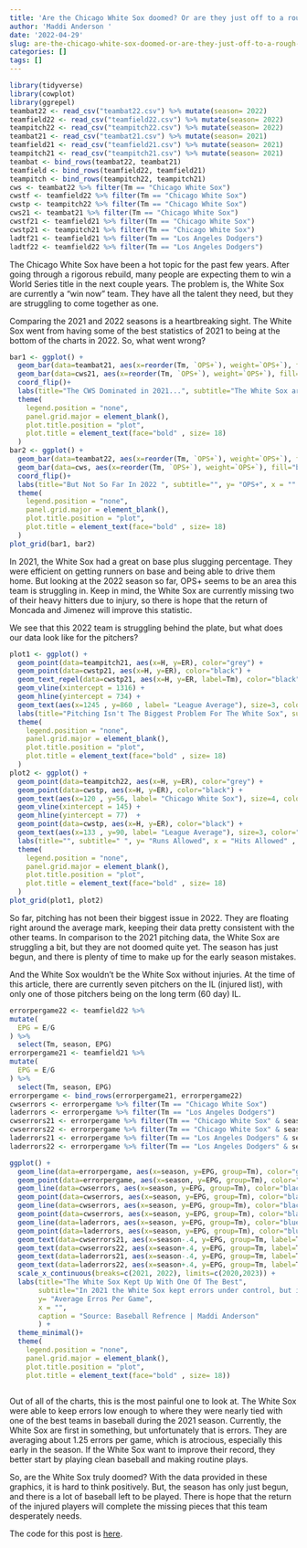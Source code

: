 ```yaml
---
title: 'Are the Chicago White Sox doomed? Or are they just off to a rough start? '
author: 'Maddi Anderson '
date: '2022-04-29'
slug: are-the-chicago-white-sox-doomed-or-are-they-just-off-to-a-rough-start
categories: []
tags: []
---
```

```r
library(tidyverse)
library(cowplot)
library(ggrepel)
teambat22 <- read_csv("teambat22.csv") %>% mutate(season= 2022)
teamfield22 <- read_csv("teamfield22.csv") %>% mutate(season= 2022)
teampitch22 <- read_csv("teampitch22.csv") %>% mutate(season= 2022)
teambat21 <- read_csv("teambat21.csv") %>% mutate(season= 2021)
teamfield21 <- read_csv("teamfield21.csv") %>% mutate(season= 2021)
teampitch21 <- read_csv("teampitch21.csv") %>% mutate(season= 2021)
teambat <- bind_rows(teambat22, teambat21)
teamfield <- bind_rows(teamfield22, teamfield21)
teampitch <- bind_rows(teampitch22, teampitch21)
cws <- teambat22 %>% filter(Tm == "Chicago White Sox") 
cwstf <- teamfield22 %>% filter(Tm == "Chicago White Sox")
cwstp <- teampitch22 %>% filter(Tm == "Chicago White Sox")
cws21 <- teambat21 %>% filter(Tm == "Chicago White Sox") 
cwstf21 <- teamfield21 %>% filter(Tm == "Chicago White Sox")
cwstp21 <- teampitch21 %>% filter(Tm == "Chicago White Sox")
ladtf21 <- teamfield21 %>% filter(Tm == "Los Angeles Dodgers")
ladtf22 <- teamfield22 %>% filter(Tm == "Los Angeles Dodgers")
```
The Chicago White Sox have been a hot topic for the past few years. After going through a rigorous rebuild, many people are expecting them to win a World Series title in the next couple years. The problem is, the White Sox are currently a "win now" team. They have all the talent they need, but they are struggling to come together as one. 

Comparing the 2021 and 2022 seasons is a heartbreaking sight. The White Sox went from having some of the best statistics of 2021 to being at the bottom of the charts in 2022. So, what went wrong? 
```r
bar1 <- ggplot() + 
  geom_bar(data=teambat21, aes(x=reorder(Tm, `OPS+`), weight=`OPS+`), fill="grey") + 
  geom_bar(data=cws21, aes(x=reorder(Tm, `OPS+`), weight=`OPS+`), fill="black") +
  coord_flip()+
  labs(title="The CWS Dominated in 2021...", subtitle="The White Sox are having a hard time getting on base this year, making it difficult to score runs.", y= "OPS+", x = "" , caption = "") +   theme_minimal()+
  theme( 
    legend.position = "none", 
    panel.grid.major = element_blank(),
    plot.title.position = "plot",
    plot.title = element_text(face="bold" , size= 18)
  )
bar2 <- ggplot() + 
  geom_bar(data=teambat22, aes(x=reorder(Tm, `OPS+`), weight=`OPS+`), fill="grey") + 
  geom_bar(data=cws, aes(x=reorder(Tm, `OPS+`), weight=`OPS+`), fill="black") +
  coord_flip()+ 
  labs(title="But Not So Far In 2022 ", subtitle="", y= "OPS+", x = "" , caption = "Source: Baseball Refrence | Maddi Anderson") +   theme_minimal()+
  theme( 
    legend.position = "none", 
    panel.grid.major = element_blank(),
    plot.title.position = "plot",
    plot.title = element_text(face="bold" , size= 18)
  )
plot_grid(bar1, bar2) 
```

In 2021, the White Sox had a great on base plus slugging percentage. They were efficient on getting runners on base and being able to drive them home. But looking at the 2022 season so far, OPS+ seems to be an area this team is struggling in. Keep in mind, the White Sox are currently missing two of their heavy hitters due to injury, so there is hope that the return of Moncada and Jimenez will improve this statistic. 

We see that this 2022 team is struggling behind the plate, but what does our data look like for the pitchers? 
```r
plot1 <- ggplot() + 
  geom_point(data=teampitch21, aes(x=H, y=ER), color="grey") + 
  geom_point(data=cwstp21, aes(x=H, y=ER), color="black") +
  geom_text_repel(data=cwstp21, aes(x=H, y=ER, label=Tm), color="black") +
  geom_vline(xintercept = 1316) +
  geom_hline(yintercept = 734) +
  geom_text(aes(x=1245 , y=860 , label= "League Average"), size=3, color="red") +
  labs(title="Pitching Isn't The Biggest Problem For The White Sox", subtitle="The White Sox pitching last year was above average, but they are currently sitting in the middle.", y= "Runs Allowed", x = "Hits Allowed" , caption = "") +   theme_minimal()+
  theme( 
    legend.position = "none", 
    panel.grid.major = element_blank(),
    plot.title.position = "plot",
    plot.title = element_text(face="bold" , size= 18)
  )
plot2 <- ggplot() + 
  geom_point(data=teampitch22, aes(x=H, y=ER), color="grey") + 
  geom_point(data=cwstp, aes(x=H, y=ER), color="black") +
  geom_text(aes(x=120 , y=56, label= "Chicago White Sox"), size=4, color="black")+
  geom_vline(xintercept = 145) +
  geom_hline(yintercept = 77)  +
  geom_point(data=cwstp, aes(x=H, y=ER), color="black") +
  geom_text(aes(x=133 , y=90, label= "League Average"), size=3, color="red") +
  labs(title="", subtitle=" ", y= "Runs Allowed", x = "Hits Allowed" , caption = "Source: Baseball Refrence | Maddi Anderson") +   theme_minimal()+
  theme( 
    legend.position = "none", 
    panel.grid.major = element_blank(),
    plot.title.position = "plot",
    plot.title = element_text(face="bold" , size= 18)
  )
plot_grid(plot1, plot2) 
```

So far, pitching has not been their biggest issue in 2022. They are floating right around the average mark, keeping their data pretty consistent with the other teams. In comparison to the 2021 pitching data, the White Sox are struggling a bit, but they are not doomed quite yet. The season has just begun, and there is plenty of time to make up for the early season mistakes. 

And the White Sox wouldn't be the White Sox without injuries. At the time of this article, there are currently seven pitchers on the IL (injured list), with only one of those pitchers being on the long term (60 day) IL. 
```r
errorpergame22 <- teamfield22 %>%
mutate(
  EPG = E/G
) %>%
  select(Tm, season, EPG)
errorpergame21 <- teamfield21 %>%
mutate(
  EPG = E/G
) %>%
  select(Tm, season, EPG)
errorpergame <- bind_rows(errorpergame21, errorpergame22)
cwserrors <- errorpergame %>% filter(Tm == "Chicago White Sox")
laderrors <- errorpergame %>% filter(Tm == "Los Angeles Dodgers")
cwserrors21 <- errorpergame %>% filter(Tm == "Chicago White Sox" & season == 2021)
cwserrors22 <- errorpergame %>% filter(Tm == "Chicago White Sox" & season == 2022)
laderrors21 <- errorpergame %>% filter(Tm == "Los Angeles Dodgers" & season == 2021)
laderrors22 <- errorpergame %>% filter(Tm == "Los Angeles Dodgers" & season == 2022)
```

```r
ggplot() + 
  geom_line(data=errorpergame, aes(x=season, y=EPG, group=Tm), color="grey")+
  geom_point(data=errorpergame, aes(x=season, y=EPG, group=Tm), color="grey") +
  geom_line(data=cwserrors, aes(x=season, y=EPG, group=Tm), color="black")+
  geom_point(data=cwserrors, aes(x=season, y=EPG, group=Tm), color="black", size=2) +  
  geom_line(data=cwserrors, aes(x=season, y=EPG, group=Tm), color="black")+
  geom_point(data=cwserrors, aes(x=season, y=EPG, group=Tm), color="black", size=2) +
  geom_line(data=laderrors, aes(x=season, y=EPG, group=Tm), color="blue")+
  geom_point(data=laderrors, aes(x=season, y=EPG, group=Tm), color="blue", size=2) +
  geom_text(data=cwserrors21, aes(x=season-.4, y=EPG, group=Tm, label=Tm)) + 
  geom_text(data=cwserrors22, aes(x=season+.4, y=EPG, group=Tm, label=Tm)) + 
  geom_text(data=laderrors21, aes(x=season-.4, y=EPG, group=Tm, label=Tm)) + 
  geom_text(data=laderrors22, aes(x=season+.4, y=EPG, group=Tm, label=Tm)) +
  scale_x_continuous(breaks=c(2021, 2022), limits=c(2020,2023)) +
  labs(title="The White Sox Kept Up With One Of The Best", 
       subtitle="In 2021 the White Sox kept errors under control, but in 2022 they are struggling to make routine plays.", 
       y= "Average Erros Per Game", 
       x = "", 
       caption = "Source: Baseball Refrence | Maddi Anderson"
       ) +   
  theme_minimal()+
  theme( 
    legend.position = "none", 
    panel.grid.major = element_blank(),
    plot.title.position = "plot",
    plot.title = element_text(face="bold" , size= 18))
  
```

Out of all of the charts, this is the most painful one to look at. The White Sox were able to keep errors low enough to where they were nearly tied with one of the best teams in baseball during the 2021 season. Currently, the White Sox are first in something, but unfortunately that is errors. They are averaging about 1.25 errors per game, which is atrocious, especially this early in the season. If the White Sox want to improve their record, they better start by playing clean baseball and making routine plays. 

So, are the White Sox truly doomed? With the data provided in these graphics, it is hard to think positively. But, the season has only just begun, and there is a lot of baseball left to be played. There is hope that the return of the injured players will complete the missing pieces that this team desperately needs. 








The code for this post is [here]().




